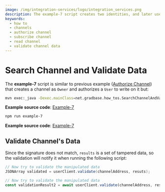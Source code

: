 ```yaml
---
image: /img/integration-services/logo/integration_services.png
description: The example-7 script creates two identities, and later uses them to demonstrate how you can check if data has been tampered by validating it on the Tangle.
keywords:
  - how to
  - channels
  - authorize channel
  - subscribe channel
  - read channel
  - validate channel data
---
```



# Search Channel and Validate Data

The **example-7** script is similar to previous example ([Authorize Channel](authorize-to-channel.mdx)) that creates a
channel as `Owner` and authorizes a `User` to write on it but:

<Tabs groupId="language">
<TabItem value="Java" label={'Java'}>

```bash
mvn exec:_java -Dexec.mainClass=net.gradbase.how_tos.SearchChannelAndValidateData
```

**Example source code**: [Example-7](https://github.com/albydeca/iota-is-sdk/blob/main/examples/src/main/java/net/gradbase/examples/SearchChannelAndValidateData.java)

</TabItem>
<TabItem value="Nodejs" label={'Node.js'}>

```bash
npm run example-7
```

**Example source code**: [Example-7](https://github.com/iotaledger/integration-services/blob/master/clients/client-sdk/examples/5-SearchChannelAndValidateData.ts)

</TabItem>
</Tabs>

## Validate Channel's Data

Since the signature does not match, `results` is a set of tampered data, so the validation will notify it when running the following script:

<Tabs groupId="language">
<TabItem value="java" label="Java">

```java
// Now try to validate the manipulated data
JSONArray validated = userClient.validate(channelAddress, resuts);
```

</TabItem>
<TabItem value="nodejs" label="Nodejs">

```js
// Now try to validate the manipulated data
const validationResult2 = await userClient.validate(channelAddress, results);
```

</TabItem>
</Tabs>
